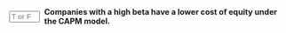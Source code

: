 ::: {.question-block}

<form onsubmit="event.preventDefault(); checkAnswerBox('module4_tf_q35','F')" style="display: flex; align-items: center; gap: 8px;">
<input type="text" id="module4_tf_q35" name="module4_tf_q35" maxlength="1" placeholder="T or F" style="width: 55px;" data-correct-answer="F" /> 
<label for="module4_tf_q35"><strong>Companies with a high beta have a lower cost of equity under the CAPM model.</strong></label>
</form>

<div id="feedback-module4_tf_q35" class="feedback" data-status="" style="display:none;">
The sentence is FALSE. Higher beta increases the required return due to greater systematic risk.
</div>

:::